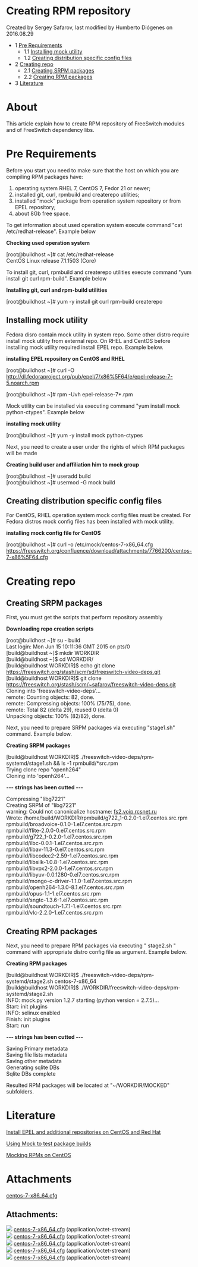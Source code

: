 
# Creating RPM repository 

 Created by  Sergey Safarov, last modified by  Humberto Diógenes on 2016.08.29

* 1 [Pre Requirements](#pre-requirements)  
   * 1.1 [Installing mock utility](#installing-mock-utility)  
   * 1.2 [Creating distribution specific config files](#creating-distribution-specific-config-files)
* 2 [Creating repo](#creating-repo)  
   * 2.1 [Creating SRPM packages](#creating-srpm-packages)  
   * 2.2 [Creating RPM packages](#creating-rpm-packages)
* 3 [Literature](#creating-repo)

# About

This article explain how to create RPM repository of FreeSwitch modules and of FreeSwitch dependency libs.

# Pre Requirements

Before you start you need to make sure that the host on which you are compiling RPM packages have:

1. operating system RHEL 7, CentOS 7, Fedor 21 or newer;
2. installed git, curl, rpmbuild and createrepo utilities;
3. installed "mock" package from operation system repository or from EPEL repository;
4. about 8Gb free space.

To get information about used operation system execute command "cat /etc/redhat-release". Example below

**Checking used operation system**

\[root@buildhost \~\]# cat /etc/redhat-release   
CentOS Linux release 7.1.1503 (Core)

To install git, curl, rpmbuild and createrepo utilities execute command "yum install git curl rpm-build". Example below

**Installing git, curl and rpm-build utilities**

\[root@buildhost \~\]# yum -y install git curl rpm-build createrepo

## Installing mock utility

Fedora disro contain mock utility in system repo. Some other distro require install mock utility from external repo. On RHEL and CentOS before installing mock utility required install EPEL repo. Example below.

**installing EPEL repository on CentOS and RHEL**

\[root@buildhost \~\]# curl -O <http://dl.fedoraproject.org/pub/epel/7/x86%5F64/e/epel-release-7-5.noarch.rpm>

\[root@buildhost \~\]# rpm -Uvh epel-release-7\*.rpm

Mock utility can be installed via executing command "yum install mock python-ctypes". Example below

**installing mock utility**

\[root@buildhost \~\]# yum -y install mock python-ctypes

Next, you need to create a user under the rights of which RPM packages will be made 

**Creating build user and affiliation him to mock group** 

\[root@buildhost \~\]# useradd build  
\[root@buildhost \~\]# usermod -G mock build

## Creating distribution specific config files

For CentOS, RHEL operation system mock config files must be created. For Fedora distros mock config files has been installed with mock utility.

**installing mock config file for CentOS**

\[root@buildhost \~\]# curl -o /etc/mock/centos-7-x86_64.cfg <https://freeswitch.org/confluence/download/attachments/7766200/centos-7-x86%5F64.cfg>

# Creating repo

## Creating SRPM packages

First, you must get the scripts that perform repository assembly

**Downloading repo creation scripts**

\[root@buildhost \~\]# su - build  
Last login: Mon Jun 15 10:11:36 GMT 2015 on pts/0  
\[build@buildhost \~\]$ mkdir WORKDIR  
\[build@buildhost \~\]$  cd WORKDIR/  
\[build@buildhost WORKDIR\]$ echo git clone <https://freeswitch.org/stash/scm/sd/freeswitch-video-deps.git>  
\[build@buildhost WORKDIR\]$ git clone <https://freeswitch.org/stash/scm/~safarov/freeswitch-video-deps.git>[ ](https://freeswitch.org/stash/scm/sd/freeswitch-video-deps.git)Cloning into 'freeswitch-video-deps'...  
remote: Counting objects: 82, done.  
remote: Compressing objects: 100% (75/75), done.  
remote: Total 82 (delta 29), reused 0 (delta 0)  
Unpacking objects: 100% (82/82), done.

Next, you need to prepare SRPM packages via executing "stage1.sh" command. Example below.

**Creating SRPM packages**

\[build@buildhost WORKDIR\]$ ./freeswitch-video-deps/rpm-systemd/stage1.sh && ls -1 rpmbuild/\*src.rpm  
Trying clone repo "openh264"  
Cloning into 'openh264'...

**\--- strings has been cutted ---**

Compressing "libg7221"  
Creating SRPM of "libg7221"  
warning: Could not canonicalize hostname: [fs2.voip.rcsnet.ru](http://fs2.voip.rcsnet.ru)   
Wrote: /home/build/WORKDIR/rpmbuild/g722\_1-0.2.0-1.el7.centos.src.rpm  
rpmbuild/broadvoice-0.1.0-1.el7.centos.src.rpm  
rpmbuild/flite-2.0.0-0.el7.centos.src.rpm  
rpmbuild/g722\_1-0.2.0-1.el7.centos.src.rpm  
rpmbuild/ilbc-0.0.1-1.el7.centos.src.rpm  
rpmbuild/libav-11.3-0.el7.centos.src.rpm  
rpmbuild/libcodec2-2.59-1.el7.centos.src.rpm  
rpmbuild/libsilk-1.0.8-1.el7.centos.src.rpm  
rpmbuild/libvpx2-2.0.0-1.el7.centos.src.rpm  
rpmbuild/libyuv-0.0.1280-0.el7.centos.src.rpm  
rpmbuild/mongo-c-driver-1.1.0-1.el7.centos.src.rpm  
rpmbuild/openh264-1.3.0-8.1.el7.centos.src.rpm  
rpmbuild/opus-1.1-1.el7.centos.src.rpm  
rpmbuild/sngtc-1.3.6-1.el7.centos.src.rpm  
rpmbuild/soundtouch-1.7.1-1.el7.centos.src.rpm  
rpmbuild/vlc-2.2.0-1.el7.centos.src.rpm

## Creating RPM packages

Next, you need to prepare RPM packages via executing " stage2.sh " command with appropriate distro config file as argument. Example below.

**Creating RPM packages**

\[build@buildhost WORKDIR\]$ ./freeswitch-video-deps/rpm-systemd/stage2.sh centos-7-x86\_64  
\[build@buildhost WORKDIR\]$ ./WORKDIR/freeswitch-video-deps/rpm-systemd/stage2.sh  
INFO: mock.py version 1.2.7 starting (python version = 2.7.5)...  
Start: init plugins  
INFO: selinux enabled  
Finish: init plugins  
Start: run

**\--- strings has been cutted ---**

Saving Primary metadata  
Saving file lists metadata  
Saving other metadata  
Generating sqlite DBs  
Sqlite DBs complete

Resulted RPM packages will be located at "\~/WORKDIR/MOCKED" subfolders.

# Literature

[Install EPEL and additional repositories on CentOS and Red Hat](http://www.rackspace.com/knowledge%5Fcenter/article/install-epel-and-additional-repositories-on-centos-and-red-hat)

[Using Mock to test package builds](https://fedoraproject.org/wiki/Using%5FMock%5Fto%5Ftest%5Fpackage%5Fbuilds)

[Mocking RPMs on CentOS](http://www.openfusion.net/linux/mocking%5Frpms)

# Attachments

[centos-7-x86\_64.cfg](/attachments/7766200/8290307.cfg)

## Attachments:

![](/images/icons/bullet_blue.gif) [centos-7-x86\_64.cfg](/attachments/7766200/8290308.cfg) (application/octet-stream)  
![](/images/icons/bullet_blue.gif) [centos-7-x86\_64.cfg](/attachments/7766200/8290309.cfg) (application/octet-stream)  
![](/images/icons/bullet_blue.gif) [centos-7-x86\_64.cfg](/attachments/7766200/8290310.cfg) (application/octet-stream)  
![](/images/icons/bullet_blue.gif) [centos-7-x86\_64.cfg](/attachments/7766200/8290311.cfg) (application/octet-stream)  
![](/images/icons/bullet_blue.gif) [centos-7-x86\_64.cfg](/attachments/7766200/8290307.cfg) (application/octet-stream)  


